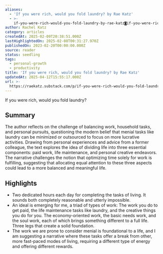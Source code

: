 ```yaml
---
aliases:
  - 'If you were rich, would you fold laundry? by Rae Katz'
  - >-
    if-you-were-rich-would-you-fold-laundry-by-rae-katz◙if-you-were-rich-would-you-fold-laundry
author: Rachel Katz
category: articles
createdAt: 2025-02-09T20:38:51.000Z
lastHighlightedOn: 2025-02-08T00:31:27.970Z
publishedOn: 2023-02-20T00:00:00.000Z
source: reader
status: seedling
tags:
  - personal-growth
  - productivity
title: 'If you were rich, would you fold laundry? by Rae Katz'
updatedAt: 2025-04-12T15:55:17.000Z
url: >-
  https://raekatz.substack.com/p/if-you-were-rich-would-you-fold-laundry?utm_source=convertkit&utm_medium=email&utm_campaign=Do%20you%20have%20the%20wrong%20%22why?%22%20-%2015980728
---
```

If you were rich, would you fold laundry?

## Summary

The author reflects on the challenge of balancing work, household tasks, and personal pursuits, questioning the modern belief that menial tasks like laundry can be minimized or outsourced to focus on more lucrative activities. Drawing from personal experiences and advice from a former colleague, the text explores the idea of dividing life into three essential components: paid work, life maintenance, and personal creative endeavors. The narrative challenges the notion that optimizing time solely for work is fulfilling, suggesting that allocating equal attention to these three aspects could lead to a more balanced and meaningful life.

## Highlights

- Two dedicated hours each day for completing the tasks of living. It sounds both completely reasonable and utterly impossible.
- An ideal is emerging for me, a triad of types of work: The work you do to get paid, the life maintenance tasks like laundry, and the creative things you do for you. The economy-oriented work, the basic needs work, and the soul work, each of which brings something different to a full life. Three legs that create a solid foundation.
- The work we are prone to consider menial is foundational to a life, and I am suggesting a narrative where these tasks offer a break from other, more fast-paced modes of living, requiring a different type of energy and offering different rewards.
